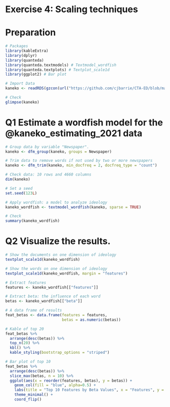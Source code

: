 # Exercise 4: Scaling techniques

# Preparation
```r
# Packages
library(kableExtra)
library(dplyr)
library(quanteda)
library(quanteda.textmodels) # Textmodel_wordfish
library(quanteda.textplots) # Textplot_scale1d
library(ggplot2) # Bar plot

# Import Data
kaneko <- readRDS(gzcon(url("https://github.com/cjbarrie/CTA-ED/blob/main/data/wordscaling/study1_kaneko.rds?raw=true")))

# Check
glimpse(kaneko)
```

# Q1 Estimate a wordfish model for the @kaneko_estimating_2021 data
```r
# Group data by variable "Newspaper".
kaneko <- dfm_group(kaneko, groups = Newspaper)

# Trim data to remove words if not used by two or more newspapers
kaneko <- dfm_trim(kaneko, min_docfreq = 2, docfreq_type = "count")

# Check data: 10 rows and 4660 columns
dim(kaneko)

# Set a seed
set.seed(123L) 

# Apply wordfish: a model to analyze ideology
kaneko_wordfish <- textmodel_wordfish(kaneko, sparse = TRUE)

# Check
summary(kaneko_wordfish)
```

# Q2 Visualize the results.
```r
# Show the documents on one dimension of ideology
textplot_scale1d(kaneko_wordfish)

# Show the words on one dimension of ideology
textplot_scale1d(kaneko_wordfish, margin = "features") 

# Extract features
features <- kaneko_wordfish[["features"]]

# Extract beta: the influence of each word
betas <- kaneko_wordfish[["beta"]]

# A data frame of results
feat_betas <- data.frame(features = features, 
                         betas = as.numeric(betas))

# Kable of top 20
feat_betas %>%
  arrange(desc(betas)) %>%
  top_n(20) %>% 
  kbl() %>%
  kable_styling(bootstrap_options = "striped") 

# Bar plot of top 10
feat_betas %>%
  arrange(desc(betas)) %>%
  slice_max(betas, n = 10) %>%
  ggplot(aes(x = reorder(features, betas), y = betas)) + 
    geom_col(fill = "blue", alpha=0.5) +
    labs(title = "Top 10 Features by Beta Values", x = "Features", y = "Beta Values") +
    theme_minimal() +
    coord_flip()
```
